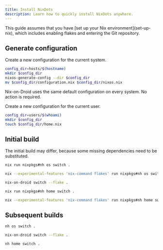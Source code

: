 ```yaml
---
title: Install NixDots
description: Learn how to quickly install NixDots anywhere.
---
```



<Aside>
  This guide assumes that you have [set up your Nix environment](set-up-nix),
  which includes enabling flakes and entering the Git repository.
</Aside>

## Generate configuration

<Tabs syncKey="nix-environment">
<TabItem label="NixOS">

Create a new configuration for the current system.

```sh
config_dir=hosts/$(hostname)
mkdir $config_dir
nixos-generate-config --dir $config_dir
mv $config_dir/configuration.nix $config_dir/nixos.nix
```

</TabItem>
<TabItem label="Nix-on-Droid">

Nix-on-Droid uses the same default configuration on every system. No action is
required.

</TabItem>
<TabItem label="Home Manager">

Create a new configuration for the current user.

```sh
config_dir=users/$(whoami)
mkdir $config_dir
touch $config_dir/home.nix
```

</TabItem>
</Tabs>

## Initial build

The initial build may differ, because some missing dependencies need to be
substituted.

<Tabs syncKey="nix-environment">
<TabItem label="NixOS">

<Tabs syncKey="flakes-enabled">
<TabItem label="Flakes enabled">

```sh
nix run nixpkgs#nh os switch .
```

</TabItem>
<TabItem label="Flakes disabled">

```sh
nix --experimental-features 'nix-command flakes' run nixpkgs#nh os switch .
```

</TabItem>
</Tabs>

</TabItem>
<TabItem label="Nix-on-Droid">

```sh
nix-on-droid switch --flake .
```

</TabItem>
<TabItem label="Home Manager">

<Tabs syncKey="flakes-enabled">
<TabItem label="Flakes enabled">

```sh
nix run nixpkgs#nh home switch .
```

</TabItem>
<TabItem label="Flakes disabled">

```sh
nix --experimental-features 'nix-command flakes' run nixpkgs#nh home switch .
```

</TabItem>
</Tabs>

</TabItem>
</Tabs>

## Subsequent builds

<Tabs syncKey="nix-environment">
<TabItem label="NixOS">

```sh
nh os switch .
```

</TabItem>
<TabItem label="Nix-on-Droid">

```sh
nix-on-droid switch --flake .
```

</TabItem>
<TabItem label="Home Manager">

```sh
nh home switch .
```

</TabItem>
</Tabs>
